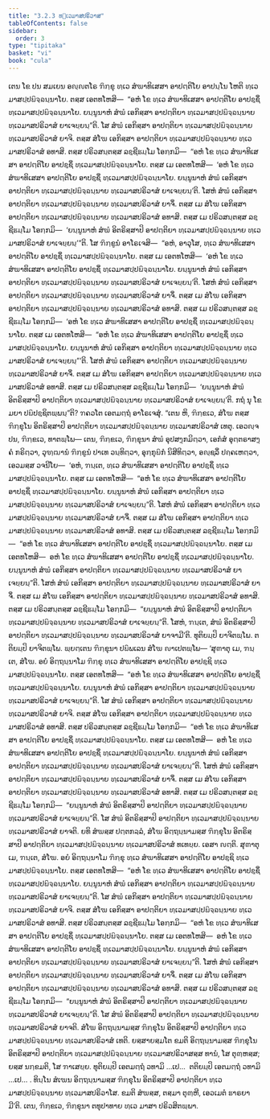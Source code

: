 ```yaml
---
title: "3.2.3 ທ຺ເວມາສປຣິວາສ"
tableOfContents: false
sidebar:
  order: 3
type: "tipitaka"
basket: "vi"
book: "cula"
---
```



<DynamicBreadcrumb />

<Division number="138" book="cula">

<Paragraph number="627" book="cula">
ເຕນ ໂຂ ປນ ສມເຍນ ອຎ຺ຎຕໂຣ ຠິກ຺ຂຸ ທ຺ເວ ສໍຆາທິເສສາ ອາປຕ຺ຕິໂຍ ອາປນ຺ໂນ ໂຫຕິ ທ຺ເວມາສປ຺ປຏິຈ຺ຉນ຺ນາໂຍ. ຕສ຺ສ ເອຕທໂຫສິ—  “ອຫໍ ໂຂ ທ຺ເວ ສໍຆາທິເສສາ ອາປຕ຺ຕິໂຍ ອາປຊ຺ຊິໍ ທ຺ເວມາສປ຺ປຏິຈ຺ຉນ຺ນາໂຍ. ຍນ຺ນູນາຫໍ ສໍຆໍ ເອກິສ຺ສາ ອາປຕ຺ຕິຍາ ທ຺ເວມາສປ຺ປຏິຈ຺ຉນ຺ນາຍ ທ຺ເວມາສປຣິວາສໍ ຍາເຈຍ຺ຍນ຺”ຕິ. ໂສ ສໍຆໍ ເອກິສ຺ສາ ອາປຕ຺ຕິຍາ ທ຺ເວມາສປ຺ປຏິຈ຺ຉນ຺ນາຍ ທ຺ເວມາສປຣິວາສໍ ຍາຈິ. ຕສ຺ສ ສໍໂຆ ເອກິສ຺ສາ ອາປຕ຺ຕິຍາ ທ຺ເວມາສປ຺ປຏິຈ຺ຉນ຺ນາຍ ທ຺ເວມາສປຣິວາສໍ ອທາສິ. ຕສ຺ສ ປຣິວສນ຺ຕສ຺ສ ລຊ຺ຊີຘມ຺ໂມ ໂອກ຺ກມິ—  “ອຫໍ ໂຂ ທ຺ເວ ສໍຆາທິເສສາ ອາປຕ຺ຕິໂຍ ອາປຊ຺ຊິໍ ທ຺ເວມາສປ຺ປຏິຈ຺ຉນ຺ນາໂຍ. ຕສ຺ສ ເມ ເອຕທໂຫສິ—  ‘ອຫໍ ໂຂ ທ຺ເວ ສໍຆາທິເສສາ ອາປຕ຺ຕິໂຍ ອາປຊ຺ຊິໍ ທ຺ເວມາສປ຺ປຏິຈ຺ຉນ຺ນາໂຍ. ຍນ຺ນູນາຫໍ ສໍຆໍ ເອກິສ຺ສາ ອາປຕ຺ຕິຍາ ທ຺ເວມາສປ຺ປຏິຈ຺ຉນ຺ນາຍ ທ຺ເວມາສປຣິວາສໍ ຍາເຈຍ຺ຍນ຺’ຕິ. ໂສຫໍ ສໍຆໍ ເອກິສ຺ສາ ອາປຕ຺ຕິຍາ ທ຺ເວມາສປ຺ປຏິຈ຺ຉນ຺ນາຍ ທ຺ເວມາສປຣິວາສໍ ຍາຈິໍ. ຕສ຺ສ ເມ ສໍໂຆ ເອກິສ຺ສາ ອາປຕ຺ຕິຍາ ທ຺ເວມາສປ຺ປຏິຈ຺ຉນ຺ນາຍ ທ຺ເວມາສປຣິວາສໍ ອທາສິ. ຕສ຺ສ ເມ ປຣິວສນ຺ຕສ຺ສ ລຊ຺ຊີຘມ຺ໂມ ໂອກ຺ກມິ—  ‘ຍນ຺ນູນາຫໍ ສໍຆໍ ອິຕຣິສ຺ສາປິ ອາປຕ຺ຕິຍາ ທ຺ເວມາສປ຺ປຏິຈ຺ຉນ຺ນາຍ ທ຺ເວມາສປຣິວາສໍ ຍາເຈຍ຺ຍນ຺’”ຕິ.
</Paragraph>

<Paragraph number="628" book="cula">
ໂສ ຠິກ຺ຂູນໍ ອາໂຣເຈສິ—  “ອຫໍ, ອາວຸໂສ, ທ຺ເວ ສໍຆາທິເສສາ ອາປຕ຺ຕິໂຍ ອາປຊ຺ຊິໍ ທ຺ເວມາສປ຺ປຏິຈ຺ຉນ຺ນາໂຍ. ຕສ຺ສ ເມ ເອຕທໂຫສິ—  ‘ອຫໍ ໂຂ ທ຺ເວ ສໍຆາທິເສສາ ອາປຕ຺ຕິໂຍ ອາປຊ຺ຊິໍ ທ຺ເວມາສປ຺ປຏິຈ຺ຉນ຺ນາໂຍ. ຍນ຺ນູນາຫໍ ສໍຆໍ ເອກິສ຺ສາ ອາປຕ຺ຕິຍາ ທ຺ເວມາສປ຺ປຏິຈ຺ຉນ຺ນາຍ ທ຺ເວມາສປຣິວາສໍ ຍາເຈຍ຺ຍນ຺’ຕິ. ໂສຫໍ ສໍຆໍ ເອກິສ຺ສາ ອາປຕ຺ຕິຍາ ທ຺ເວມາສປ຺ປຏິຈ຺ຉນ຺ນາຍ ທ຺ເວມາສປຣິວາສໍ ຍາຈິໍ. ຕສ຺ສ ເມ ສໍໂຆ ເອກິສ຺ສາ ອາປຕ຺ຕິຍາ ທ຺ເວມາສປ຺ປຏິຈ຺ຉນ຺ນາຍ ທ຺ເວມາສປຣິວາສໍ ອທາສິ. ຕສ຺ສ ເມ ປຣິວສນ຺ຕສ຺ສ ລຊ຺ຊີຘມ຺ໂມ ໂອກ຺ກມິ—  ‘ອຫໍ ໂຂ ທ຺ເວ ສໍຆາທິເສສາ ອາປຕ຺ຕິໂຍ ອາປຊ຺ຊິໍ ທ຺ເວມາສປ຺ປຏິຈ຺ຉນ຺ນາໂຍ. ຕສ຺ສ ເມ ເອຕທໂຫສິ—  “ອຫໍ ໂຂ ທ຺ເວ ສໍຆາທິເສສາ ອາປຕ຺ຕິໂຍ ອາປຊ຺ຊິໍ ທ຺ເວມາສປ຺ປຏິຈ຺ຉນ຺ນາໂຍ. ຍນ຺ນູນາຫໍ ສໍຆໍ ເອກິສ຺ສາ ອາປຕ຺ຕິຍາ ທ຺ເວມາສປ຺ປຏິຈ຺ຉນ຺ນາຍ ທ຺ເວມາສປຣິວາສໍ ຍາເຈຍ຺ຍນ຺”’ຕິ. ໂສຫໍ ສໍຆໍ ເອກິສ຺ສາ ອາປຕ຺ຕິຍາ ທ຺ເວມາສປ຺ປຏິຈ຺ຉນ຺ນາຍ ທ຺ເວມາສປຣິວາສໍ ຍາຈິໍ. ຕສ຺ສ ເມ ສໍໂຆ ເອກິສ຺ສາ ອາປຕ຺ຕິຍາ ທ຺ເວມາສປ຺ປຏິຈ຺ຉນ຺ນາຍ ທ຺ເວມາສປຣິວາສໍ ອທາສິ. ຕສ຺ສ ເມ ປຣິວສນ຺ຕສ຺ສ ລຊ຺ຊີຘມ຺ໂມ ໂອກ຺ກມິ—  ‘ຍນ຺ນູນາຫໍ ສໍຆໍ ອິຕຣິສ຺ສາປິ ອາປຕ຺ຕິຍາ ທ຺ເວມາສປ຺ປຏິຈ຺ຉນ຺ນາຍ ທ຺ເວມາສປຣິວາສໍ ຍາເຈຍ຺ຍນ຺’ຕິ. ກຖໍ ນຸ ໂຂ ມຍາ ປຏິປຊ຺ຊິຕພ຺ພນ຺”ຕິ? ຠຄວໂຕ ເອຕມຕ຺ຖໍ ອາໂຣເຈສຸໍ. “ເຕນ ຫິ, ຠິກ຺ຂເວ, ສໍໂຆ ຕສ຺ສ ຠິກ຺ຂຸໂນ ອິຕຣິສ຺ສາປິ ອາປຕ຺ຕິຍາ ທ຺ເວມາສປ຺ປຏິຈ຺ຉນ຺ນາຍ ທ຺ເວມາສປຣິວາສໍ ເທຕຸ. ເອວຎ຺ຈ ປນ, ຠິກ຺ຂເວ, ທາຕພ຺ໂພ—
</Paragraph>

<Paragraph number="629" book="cula">
ເຕນ, ຠິກ຺ຂເວ, ຠິກ຺ຂຸນາ ສໍຆໍ ອຸປສງ຺ກມິຕ຺ວາ, ເອກໍສໍ ອຸຕ຺ຕຣາສງ຺ຄໍ ກຣິຕ຺ວາ, ວຸຑ຺ຒານໍ ຠິກ຺ຂູນໍ ປາເທ ວນ຺ທິຕ຺ວາ, ອຸກ຺ກຸຏິກໍ ນິສີທິຕ຺ວາ, ອຎ຺ຊລິໍ ປຄ຺ຄເຫຕ຺ວາ, ເອວມສ຺ສ ວຈນີໂຍ—  ‘ອຫໍ, ຠນ຺ເຕ, ທ຺ເວ ສໍຆາທິເສສາ ອາປຕ຺ຕິໂຍ ອາປຊ຺ຊິໍ ທ຺ເວມາສປ຺ປຏິຈ຺ຉນ຺ນາໂຍ. ຕສ຺ສ ເມ ເອຕທໂຫສິ—  “ອຫໍ ໂຂ ທ຺ເວ ສໍຆາທິເສສາ ອາປຕ຺ຕິໂຍ ອາປຊ຺ຊິໍ ທ຺ເວມາສປ຺ປຏິຈ຺ຉນ຺ນາໂຍ. ຍນ຺ນູນາຫໍ ສໍຆໍ ເອກິສ຺ສາ ອາປຕ຺ຕິຍາ ທ຺ເວມາສປ຺ປຏິຈ຺ຉນ຺ນາຍ ທ຺ເວມາສປຣິວາສໍ ຍາເຈຍ຺ຍນ຺”ຕິ. ໂສຫໍ ສໍຆໍ ເອກິສ຺ສາ ອາປຕ຺ຕິຍາ ທ຺ເວມາສປ຺ປຏິຈ຺ຉນ຺ນາຍ ທ຺ເວມາສປຣິວາສໍ ຍາຈິໍ. ຕສ຺ສ ເມ ສໍໂຆ ເອກິສ຺ສາ ອາປຕ຺ຕິຍາ ທ຺ເວມາສປ຺ປຏິຈ຺ຉນ຺ນາຍ ທ຺ເວມາສປຣິວາສໍ ອທາສິ. ຕສ຺ສ ເມ ປຣິວສນ຺ຕສ຺ສ ລຊ຺ຊີຘມ຺ໂມ ໂອກ຺ກມິ—  “ອຫໍ ໂຂ ທ຺ເວ ສໍຆາທິເສສາ ອາປຕ຺ຕິໂຍ ອາປຊ຺ຊິໍ ທ຺ເວມາສປ຺ປຏິຈ຺ຉນ຺ນາໂຍ. ຕສ຺ສ ເມ ເອຕທໂຫສິ—  ອຫໍ ໂຂ ທ຺ເວ ສໍຆາທິເສສາ ອາປຕ຺ຕິໂຍ ອາປຊ຺ຊິໍ ທ຺ເວມາສປ຺ປຏິຈ຺ຉນ຺ນາໂຍ. ຍນ຺ນູນາຫໍ ສໍຆໍ ເອກິສ຺ສາ ອາປຕ຺ຕິຍາ ທ຺ເວມາສປ຺ປຏິຈ຺ຉນ຺ນາຍ ທ຺ເວມາສປຣິວາສໍ ຍາເຈຍ຺ຍນ຺”ຕິ. ໂສຫໍ ສໍຆໍ ເອກິສ຺ສາ ອາປຕ຺ຕິຍາ ທ຺ເວມາສປ຺ປຏິຈ຺ຉນ຺ນາຍ ທ຺ເວມາສປຣິວາສໍ ຍາຈິໍ. ຕສ຺ສ ເມ ສໍໂຆ ເອກິສ຺ສາ ອາປຕ຺ຕິຍາ ທ຺ເວມາສປ຺ປຏິຈ຺ຉນ຺ນາຍ ທ຺ເວມາສປຣິວາສໍ ອທາສິ. ຕສ຺ສ ເມ ປຣິວສນ຺ຕສ຺ສ ລຊ຺ຊີຘມ຺ໂມ ໂອກ຺ກມິ—  “ຍນ຺ນູນາຫໍ ສໍຆໍ ອິຕຣິສ຺ສາປິ ອາປຕ຺ຕິຍາ ທ຺ເວມາສປ຺ປຏິຈ຺ຉນ຺ນາຍ ທ຺ເວມາສປຣິວາສໍ ຍາເຈຍ຺ຍນ຺”ຕິ. ໂສຫໍ, ຠນ຺ເຕ, ສໍຆໍ ອິຕຣິສ຺ສາປິ ອາປຕ຺ຕິຍາ ທ຺ເວມາສປ຺ປຏິຈ຺ຉນ຺ນາຍ ທ຺ເວມາສປຣິວາສໍ ຍາຈາມີ’ຕິ.
</Paragraph>

<Paragraph number="630" book="cula">
ທຸຕິຍມ຺ປິ ຍາຈິຕພ຺ໂພ. ຕຕິຍມ຺ປິ ຍາຈິຕພ຺ໂພ. ພ຺ຍຕ຺ເຕນ ຠິກ຺ຂຸນາ ປຏິພເລນ ສໍໂຆ ຎາເປຕພ຺ໂພ—
</Paragraph>

</Division>
<Division number="139" book="cula">

<Paragraph number="631" book="cula">
‘ສຸຓາຕຸ ເມ, ຠນ຺ເຕ, ສໍໂຆ. ອຍໍ ອິຕ຺ຖນ຺ນາໂມ ຠິກ຺ຂຸ ທ຺ເວ ສໍຆາທິເສສາ ອາປຕ຺ຕິໂຍ ອາປຊ຺ຊິ ທ຺ເວມາສປ຺ປຏິຈ຺ຉນ຺ນາໂຍ. ຕສ຺ສ ເອຕທໂຫສິ—  “ອຫໍ ໂຂ ທ຺ເວ ສໍຆາທິເສສາ ອາປຕ຺ຕິໂຍ ອາປຊ຺ຊິໍ ທ຺ເວມາສປ຺ປຏິຈ຺ຉນ຺ນາໂຍ. ຍນ຺ນູນາຫໍ ສໍຆໍ ເອກິສ຺ສາ ອາປຕ຺ຕິຍາ ທ຺ເວມາສປ຺ປຏິຈ຺ຉນ຺ນາຍ ທ຺ເວມາສປຣິວາສໍ ຍາເຈຍ຺ຍນ຺”ຕິ. ໂສ ສໍຆໍ ເອກິສ຺ສາ ອາປຕ຺ຕິຍາ ທ຺ເວມາສປ຺ປຏິຈ຺ຉນ຺ນາຍ ທ຺ເວມາສປຣິວາສໍ ຍາຈິ. ຕສ຺ສ ສໍໂຆ ເອກິສ຺ສາ ອາປຕ຺ຕິຍາ ທ຺ເວມາສປ຺ປຏິຈ຺ຉນ຺ນາຍ ທ຺ເວມາສປຣິວາສໍ ອທາສິ. ຕສ຺ສ ປຣິວສນ຺ຕສ຺ສ ລຊ຺ຊີຘມ຺ໂມ ໂອກ຺ກມິ—  “ອຫໍ ໂຂ ທ຺ເວ ສໍຆາທິເສສາ ອາປຕ຺ຕິໂຍ ອາປຊ຺ຊິໍ ທ຺ເວມາສປ຺ປຏິຈ຺ຉນ຺ນາໂຍ. ຕສ຺ສ ເມ ເອຕທໂຫສິ—  ອຫໍ ໂຂ ທ຺ເວ ສໍຆາທິເສສາ ອາປຕ຺ຕິໂຍ ອາປຊ຺ຊິໍ ທ຺ເວມາສປ຺ປຏິຈ຺ຉນ຺ນາໂຍ. ຍນ຺ນູນາຫໍ ສໍຆໍ ເອກິສ຺ສາ ອາປຕ຺ຕິຍາ ທ຺ເວມາສປ຺ປຏິຈ຺ຉນ຺ນາຍ ທ຺ເວມາສປຣິວາສໍ ຍາເຈຍ຺ຍນ຺”ຕິ. ໂສຫໍ ສໍຆໍ ເອກິສ຺ສາ ອາປຕ຺ຕິຍາ ທ຺ເວມາສປ຺ປຏິຈ຺ຉນ຺ນາຍ ທ຺ເວມາສປຣິວາສໍ ຍາຈິໍ. ຕສ຺ສ ເມ ສໍໂຆ ເອກິສ຺ສາ ອາປຕ຺ຕິຍາ ທ຺ເວມາສປ຺ປຏິຈ຺ຉນ຺ນາຍ ທ຺ເວມາສປຣິວາສໍ ອທາສິ. ຕສ຺ສ ເມ ປຣິວສນ຺ຕສ຺ສ ລຊ຺ຊີຘມ຺ໂມ ໂອກ຺ກມິ—  “ຍນ຺ນູນາຫໍ ສໍຆໍ ອິຕຣິສ຺ສາປິ ອາປຕ຺ຕິຍາ ທ຺ເວມາສປ຺ປຏິຈ຺ຉນ຺ນາຍ ທ຺ເວມາສປຣິວາສໍ ຍາເຈຍ຺ຍນ຺”ຕິ. ໂສ ສໍຆໍ ອິຕຣິສ຺ສາປິ ອາປຕ຺ຕິຍາ ທ຺ເວມາສປ຺ປຏິຈ຺ຉນ຺ນາຍ ທ຺ເວມາສປຣິວາສໍ ຍາຈຕິ. ຍທິ ສໍຆສ຺ສ ປຕ຺ຕກລ຺ລໍ, ສໍໂຆ ອິຕ຺ຖນ຺ນາມສ຺ສ ຠິກ຺ຂຸໂນ ອິຕຣິສ຺ສາປິ ອາປຕ຺ຕິຍາ ທ຺ເວມາສປ຺ປຏິຈ຺ຉນ຺ນາຍ ທ຺ເວມາສປຣິວາສໍ ທເທຍ຺ຍ. ເອສາ ຎຕ຺ຕິ.
</Paragraph>

<Paragraph number="632" book="cula">
ສຸຓາຕຸ ເມ, ຠນ຺ເຕ, ສໍໂຆ. ອຍໍ ອິຕ຺ຖນ຺ນາໂມ ຠິກ຺ຂຸ ທ຺ເວ ສໍຆາທິເສສາ ອາປຕ຺ຕິໂຍ ອາປຊ຺ຊິ ທ຺ເວມາສປ຺ປຏິຈ຺ຉນ຺ນາໂຍ. ຕສ຺ສ ເອຕທໂຫສິ—  “ອຫໍ ໂຂ ທ຺ເວ ສໍຆາທິເສສາ ອາປຕ຺ຕິໂຍ ອາປຊ຺ຊິໍ ທ຺ເວມາສປ຺ປຏິຈ຺ຉນ຺ນາໂຍ. ຍນ຺ນູນາຫໍ ສໍຆໍ ເອກິສ຺ສາ ອາປຕ຺ຕິຍາ ທ຺ເວມາສປ຺ປຏິຈ຺ຉນ຺ນາຍ ທ຺ເວມາສປຣິວາສໍ ຍາເຈຍ຺ຍນ຺”ຕິ. ໂສ ສໍຆໍ ເອກິສ຺ສາ ອາປຕ຺ຕິຍາ ທ຺ເວມາສປ຺ປຏິຈ຺ຉນ຺ນາຍ ທ຺ເວມາສປຣິວາສໍ ຍາຈິ. ຕສ຺ສ ສໍໂຆ ເອກິສ຺ສາ ອາປຕ຺ຕິຍາ ທ຺ເວມາສປ຺ປຏິຈ຺ຉນ຺ນາຍ ທ຺ເວມາສປຣິວາສໍ ອທາສິ. ຕສ຺ສ ປຣິວສນ຺ຕສ຺ສ ລຊ຺ຊີຘມ຺ໂມ ໂອກ຺ກມິ—  “ອຫໍ ໂຂ ທ຺ເວ ສໍຆາທິເສສາ ອາປຕ຺ຕິໂຍ ອາປຊ຺ຊິໍ ທ຺ເວມາສປ຺ປຏິຈ຺ຉນ຺ນາໂຍ. ຕສ຺ສ ເມ ເອຕທໂຫສິ—  ອຫໍ ໂຂ ທ຺ເວ ສໍຆາທິເສສາ ອາປຕ຺ຕິໂຍ ອາປຊ຺ຊິໍ ທ຺ເວມາສປ຺ປຏິຈ຺ຉນ຺ນາໂຍ. ຍນ຺ນູນາຫໍ ສໍຆໍ ເອກິສ຺ສາ ອາປຕ຺ຕິຍາ ທ຺ເວມາສປ຺ປຏິຈ຺ຉນ຺ນາຍ ທ຺ເວມາສປຣິວາສໍ ຍາເຈຍ຺ຍນ຺”ຕິ. ໂສຫໍ ສໍຆໍ ເອກິສ຺ສາ ອາປຕ຺ຕິຍາ ທ຺ເວມາສປ຺ປຏິຈ຺ຉນ຺ນາຍ ທ຺ເວມາສປຣິວາສໍ ຍາຈິໍ. ຕສ຺ສ ເມ ສໍໂຆ ເອກິສ຺ສາ ອາປຕ຺ຕິຍາ ທ຺ເວມາສປ຺ປຏິຈ຺ຉນ຺ນາຍ ທ຺ເວມາສປຣິວາສໍ ອທາສິ. ຕສ຺ສ ເມ ປຣິວສນ຺ຕສ຺ສ ລຊ຺ຊີຘມ຺ໂມ ໂອກ຺ກມິ—  “ຍນ຺ນູນາຫໍ ສໍຆໍ ອິຕຣິສ຺ສາປິ ອາປຕ຺ຕິຍາ ທ຺ເວມາສປ຺ປຏິຈ຺ຉນ຺ນາຍ ທ຺ເວມາສປຣິວາສໍ ຍາເຈຍ຺ຍນ຺”ຕິ. ໂສ ສໍຆໍ ອິຕຣິສ຺ສາປິ ອາປຕ຺ຕິຍາ ທ຺ເວມາສປ຺ປຏິຈ຺ຉນ຺ນາຍ ທ຺ເວມາສປຣິວາສໍ ຍາຈຕິ. ສໍໂຆ ອິຕ຺ຖນ຺ນາມສ຺ສ ຠິກ຺ຂຸໂນ ອິຕຣິສ຺ສາປິ ອາປຕ຺ຕິຍາ ທ຺ເວມາສປ຺ປຏິຈ຺ຉນ຺ນາຍ ທ຺ເວມາສປຣິວາສໍ ເທຕິ. ຍສ຺ສາຍສ຺ມໂຕ ຂມຕິ ອິຕ຺ຖນ຺ນາມສ຺ສ ຠິກ຺ຂຸໂນ ອິຕຣິສ຺ສາປິ ອາປຕ຺ຕິຍາ ທ຺ເວມາສປ຺ປຏິຈ຺ຉນ຺ນາຍ ທ຺ເວມາສປຣິວາສສ຺ສ ທານໍ, ໂສ ຕຸຓ຺ຫສ຺ສ; ຍສ຺ສ ນກ຺ຂມຕິ, ໂສ ຠາເສຍ຺ຍ.
</Paragraph>

<Paragraph number="633" book="cula">
ທຸຕິຍມ຺ປິ ເອຕມຕ຺ຖໍ ວທາມິ …ເປ…  ຕຕິຍມ຺ປິ ເອຕມຕ຺ຖໍ ວທາມິ …ເປ… .
</Paragraph>

<Paragraph number="634" book="cula">
ທິນ຺ໂນ ສໍເຆນ ອິຕ຺ຖນ຺ນາມສ຺ສ ຠິກ຺ຂຸໂນ ອິຕຣິສ຺ສາປິ ອາປຕ຺ຕິຍາ ທ຺ເວມາສປ຺ປຏິຈ຺ຉນ຺ນາຍ ທ຺ເວມາສປຣິວາໂສ. ຂມຕິ ສໍຆສ຺ສ, ຕສ຺ມາ ຕຸຓ຺ຫີ, ເອວເມຕໍ ຘາຣຍາມີ’ຕິ. ເຕນ, ຠິກ຺ຂເວ, ຠິກ຺ຂຸນາ ຕທຸປາທາຍ ທ຺ເວ ມາສາ ປຣິວສິຕພ຺ພາ.
</Paragraph>
</Division>